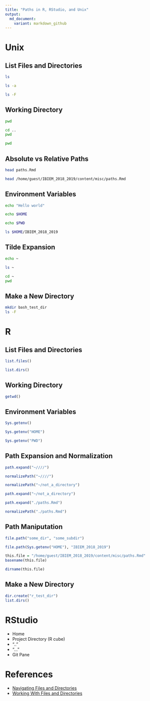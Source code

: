 ```yaml
---
title: "Paths in R, RStudio, and Unix"
output:
  md_document:
    variant: markdown_github
---
```


# Unix
## List Files and Directories
```bash
ls
```

```bash
ls -a
```

```bash
ls -F
```


## Working Directory
```bash
pwd
```

```bash
cd ..
pwd
```

```bash
pwd
```

## Absolute vs Relative Paths
```bash
head paths.Rmd
```

```bash
head /home/guest/IBIEM_2018_2019/content/misc/paths.Rmd
```

## Environment Variables
```bash
echo "Hello world"
```

```bash
echo $HOME
```

```bash
echo $PWD
```

```bash
ls $HOME/IBIEM_2018_2019
```

## Tilde Expansion

```bash
echo ~
```

```bash
ls ~
```

```bash
cd ~
pwd
```

## Make a New Directory
```bash
mkdir bash_test_dir
ls -F
```



# R

## List Files and Directories
```r
list.files()
```

```r
list.dirs()
```

## Working Directory
```r
getwd()
```

## Environment Variables
```r
Sys.getenv()
```

```r
Sys.getenv("HOME")
```

```r
Sys.getenv("PWD")
```

## Path Expansion and Normalization
```r
path.expand("~////")
```

```r
normalizePath("~////")
```

```r
normalizePath("~/not_a_directory")
```

```r
path.expand("~/not_a_directory")
```

```r
path.expand("./paths.Rmd")
```

```r
normalizePath("./paths.Rmd")
```

## Path Maniputation

```r
file.path("some_dir", "some_subdir")
```

```r
file.path(Sys.getenv("HOME"), "IBIEM_2018_2019")
```

```r
this.file = "/home/guest/IBIEM_2018_2019/content/misc/paths.Rmd"
basename(this.file)
```
```r
dirname(this.file)
```

## Make a New Directory
```r
dir.create("r_test_dir")
list.dirs()
```

# RStudio
- Home
- Project Directory (R cube)
- ".."
- "..."
- Git Pane



# References
- [Navigating Files and Directories](http://swcarpentry.github.io/shell-novice/02-filedir/index.html)
- [Working With Files and Directories](http://swcarpentry.github.io/shell-novice/03-create/index.html)
